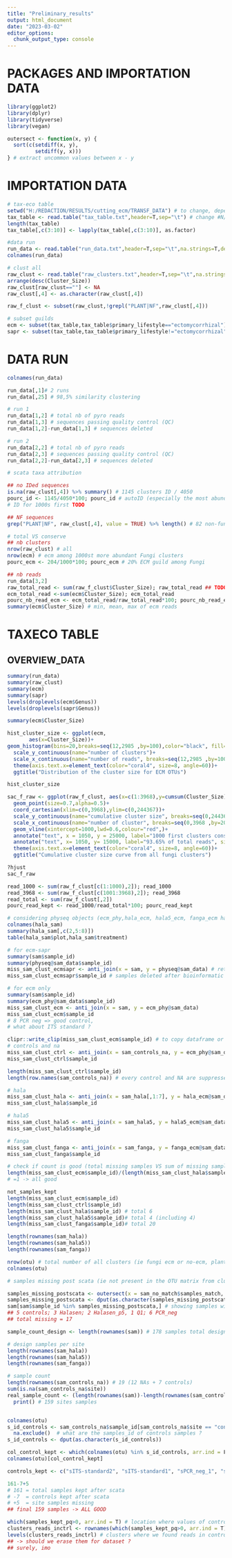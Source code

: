 ```yaml
---
title: "Preliminary_results"
output: html_document
date: "2023-03-02"
editor_options: 
  chunk_output_type: console
---
```

# PACKAGES AND IMPORTATION DATA
```r
library(ggplot2)
library(dplyr)
library(tidyverse)
library(vegan)
```
```r
outersect <- function(x, y) {
  sort(c(setdiff(x, y),
         setdiff(y, x)))
} # extract uncommon values between x - y 
```

# IMPORTATION DATA
```r
# tax-eco table
setwd("H:/REDACTION/RESULTS/cutting_ecm/TRANSF_DATA") # to change, depending on which computer i am working on
tax_table <- read.table("tax_table.txt",header=T,sep="\t") # change #N/A in excel in NA
length(tax_table)
tax_table[,c(3:10)] <- lapply(tax_table[,c(3:10)], as.factor) 

#data run
run_data <- read.table("run_data.txt",header=T,sep="\t",na.strings=T,dec=".")
colnames(run_data)

# clust all
raw_clust <- read.table("raw_clusters.txt",header=T,sep="\t",na.strings=T,dec=".") %>% 
arrange(desc(Cluster_Size))
raw_clust[raw_clust==""] <- NA
raw_clust[,4] <- as.character(raw_clust[,4])

raw_f_clust <- subset(raw_clust,!grepl("PLANT|NF",raw_clust[,4]))

# subset guilds
ecm <- subset(tax_table,tax_table$primary_lifestyle=="ectomycorrhizal") %>% arrange(desc(Cluster_Size))
sapr <- subset(tax_table,tax_table$primary_lifestyle!="ectomycorrhizal") %>% arrange(desc(Cluster_Size))
```
# DATA RUN
```r
colnames(run_data) 

run_data[,1]# 2 runs
run_data[,25] # 98,5% similarity clustering

# run 1
run_data[1,2] # total nb of pyro reads
run_data[1,3] # sequences passing quality control (QC)
run_data[1,2]-run_data[1,3] # sequences deleted

# run 2
run_data[2,2] # total nb of pyro reads
run_data[2,3] # sequences passing quality control (QC)
run_data[2,2]-run_data[2,3] # sequences deleted

# scata taxa attribution 

## no IDed sequences
is.na(raw_clust[,4]) %>% summary() # 1145 clusters ID / 4050 
pourc_id <- 1145/4050*100; pourc_id # autoID (especially the most abundant clusters)
# ID for 1000s first TODO

## NF sequences
grep("PLANT|NF", raw_clust[,4], value = TRUE) %>% length() # 82 non-fungi clusters IDed 

# total VS conserve
## nb clusters
nrow(raw_clust) # all
nrow(ecm) # ecm among 1000st more abundant Fungi clusters 
pourc_ecm <- 204/1000*100; pourc_ecm # 20% ECM guild among Fungi

## nb reads
run_data[3,2]
raw_total_read <- sum(raw_f_clust$Cluster_Size); raw_total_read ## TODO: exlcude plants to have proper pourcentages values
ecm_total_read <-sum(ecm$Cluster_Size); ecm_total_read
pourc_nb_read_ecm <- ecm_total_read/raw_total_read*100; pourc_nb_read_ecm # pourc nb read conserved/ nb read 
summary(ecm$Cluster_Size) # min, mean, max of ecm reads
```

# TAXECO TABLE
## OVERVIEW_DATA
```r
summary(run_data)
summary(raw_clust)
summary(ecm)
summary(sapr)
levels(droplevels(ecm$Genus))
levels(droplevels(sapr$Genus))

summary(ecm$Cluster_Size)

hist_cluster_size <- ggplot(ecm, 
       aes(x=Cluster_Size))+
geom_histogram(bins=20,breaks=seq(12,2985 ,by=100),color="black", fill="darkseagreen")+
  scale_y_continuous(name="number of clusters")+
  scale_x_continuous(name="number of reads", breaks=seq(12,2985 ,by=100))+
  theme(axis.text.x=element_text(color="coral4", size=8, angle=60))+
  ggtitle("Distribution of the cluster size for ECM OTUs") 

hist_cluster_size
```
```r
sac_f_raw <- ggplot(raw_f_clust, aes(x=c(1:3968),y=cumsum(Cluster_Size)))+   geom_line(color="red")+
  geom_point(size=0.7,alpha=0.5)+
  coord_cartesian(xlim=c(0,3968),ylim=c(0,244367))+
  scale_y_continuous(name="cumulative cluster size", breaks=seq(0,244367,by=25000))+
  scale_x_continuous(name="number of cluster", breaks=seq(0,3968 ,by=200))+
  geom_vline(xintercept=1000,lwd=0.6,colour="red",)+ 
  annotate("text", x = 1050, y = 25000, label="1000 first clusters conserved", size = 4, angle=0, color = "red", hjust = 0)+
  annotate("text", x= 1050, y= 15000, label="93.65% of total reads", size = 4, angle=0, color = "red", hjust = 0)+
  theme(axis.text.x=element_text(color="coral4", size=8, angle=60))+
  ggtitle("Cumulative cluster size curve from all fungi clusters") 

?hjust
sac_f_raw

read_1000 <- sum(raw_f_clust[c(1:1000),2]); read_1000
read_3968 <- sum(raw_f_clust[c(1001:3968),2]); read_3968
read_total <- sum(raw_f_clust[,2])
pourc_read_kept <- read_1000/read_total*100; pourc_read_kept
```

```r
# considering physeq objects (ecm_phy,hala_ecm, hala5_ecm, fanga_ecm have been cleaned (sample supress if 0) by clean_pq() )
colnames(hala_sam)
summary(hala_sam[,c(2,5:8)])
table(hala_sam$plot,hala_sam$treatment)

# for ecm-sapr
summary(sam$sample_id)
summary(physeq@sam_data$sample_id)
miss_sam_clust_ecmsapr <- anti_join(x = sam, y = physeq@sam_data) # return all rows from x without a match in y.
miss_sam_clust_ecmsapr$sample_id # samples deleted after bioinformatic processes (scata, first 1000s clusters, ecm-sapr guilds)

# for ecm only
summary(sam$sample_id)
summary(ecm_phy@sam_data$sample_id)
miss_sam_clust_ecm <- anti_join(x = sam, y = ecm_phy@sam_data)
miss_sam_clust_ecm$sample_id
# 8 PCR neg => good control,
# what about ITS standard ?

clipr::write_clip(miss_sam_clust_ecm$sample_id) # to copy dataframe or vector
# controls and na 
miss_sam_clust_ctrl <- anti_join(x = sam_controls_na, y = ecm_phy@sam_data)
miss_sam_clust_ctrl$sample_id

length(miss_sam_clust_ctrl$sample_id)
length(row.names(sam_controls_na)) # every control and NA are suppressed from the dataset (because 0 occurence of clusters)

# hala
miss_sam_clust_hala <- anti_join(x = sam_hala[,1:7], y = hala_ecm@sam_data[,1:7]) # exclude specification column because we changed factor values for this column
miss_sam_clust_hala$sample_id

# hala5
miss_sam_clust_hala5 <- anti_join(x = sam_hala5, y = hala5_ecm@sam_data)
miss_sam_clust_hala5$sample_id

# fanga
miss_sam_clust_fanga <- anti_join(x = sam_fanga, y = fanga_ecm@sam_data)
miss_sam_clust_fanga$sample_id

# check if count is good (total missing samples VS sum of missing samples per site)
length(miss_sam_clust_ecm$sample_id)/(length(miss_sam_clust_hala$sample_id)+length(miss_sam_clust_hala5$sample_id)+length(miss_sam_clust_fanga$sample_id)+length(miss_sam_clust_ctrl$sample_id)) 
# =1 -> all good 

not_samples_kept
length(miss_sam_clust_ecm$sample_id) 
length(miss_sam_clust_ctrl$sample_id) 
length(miss_sam_clust_hala$sample_id) # total 6 
length(miss_sam_clust_hala5$sample_id)# total 4 (including 4)
length(miss_sam_clust_fanga$sample_id)# total 20

length(rownames(sam_hala))
length(rownames(sam_hala5))
length(rownames(sam_fanga))
```

```r

nrow(otu) # total number of all clusters (ie fungi ecm or no-ecm, plants)
colnames(otu)

# samples missing post scata (ie not present in the OTU matrix from clustering = no match between ITS4 - ITS7 tags)

samples_missing_postscata <- outersect(x = sam_no_match$samples_match, y = sam_no_match$samples_all) # antijoin but for columns : extract samples not in common (missing from initial samples design)
samples_missing_postscata <- dput(as.character(samples_missing_postscata)) # convert into the format c(x; y; ...; z)
sam[sam$sample_id %in% samples_missing_postscata,] # showing samples with site and plots information missing 
## 5 controls; 3 Halasen; 2 Halasen_p5, 1 Q1; 6 PCR_neg
## total missing = 17

sample_count_design <- length(rownames(sam)) # 178 samples total design + controls)

# design samples per site 
length(rownames(sam_hala))
length(rownames(sam_hala5))
length(rownames(sam_fanga))

# sample count
length(rownames(sam_controls_na)) # 19 (12 NAs + 7 controls)
sum(is.na(sam_controls_na$site)) 
real_sample_count <- (length(rownames(sam))-length(rownames(sam_controls_na))) %>%
  print() # 159 sites samples


colnames(otu)
s_id_controls <- sam_controls_na$sample_id[sam_controls_na$site == "control"] %>%
  na.exclude()  # what are the samples_id of controls samples ? 
s_id_controls <- dput(as.character(s_id_controls))

col_control_kept <- which(colnames(otu) %in% s_id_controls, arr.ind = F) 
colnames(otu)[col_control_kept]

controls_kept <- c("sITS-standard2", "sITS-standard1", "sPCR_neg_1", "sPCR_neg_2", "sQ2", "s49", "s97") # 2 ITS; 2 PCR; 1Q; 2 controls 

161-7+5 
# 161 = total samples kept after scata
# -7  = controls kept after scata
# +5  = site samples missing 
## final 159 samples -> ALL GOOD 
```

```r
which(samples_kept_pq>0, arr.ind = T) # location where values of controls have reads
clusters_reads_inctrl <- rownames(which(samples_kept_pq>0, arr.ind = T)) %>% as.factor()
levels(clusters_reads_inctrl) # clusters where we found reads in controls samples 
## -> should we erase them for dataset ? 
## surely, imo 
```


